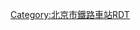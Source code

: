 <noinclude>{{BS-map
| title = 高各庄站站线布置图
| map = </noinclude>
\\\CONTg\CONTg\\~~[[京承铁路]][[下行线|下]]、[[上行线]][[承德站]]方向
\\\STRg\STRf\\
\CONT2\STRc3\STR\STR\\~~[[高茶联络线]][[茶坞站]]方向
\STRc1\STR+4\STR\STR\\
\\STR\STR\STR\\
\\STR\STR\STR\\
\\STR\STR\STR\\
\\STR\STR\STR\\
\\STR\STR\STR\\
LSTR2+4\STRc3\ABZg2\STR!~STRc3\STR\\
STRc1\ABZ4+2f\STR!~STRc13\ABZg+4\STR\\
\STR!~STRc1\KRZ2+4\STR!~STRc3\STR\\
\ENDEe\STR!~STRc1\ABZg+4\STR\\
\\STR\ABZg2\STR!~STRc3\\
\\ABZg2\ABZg3!~STRc1\ABZg+4\\
\\ABZg+1\ABZg+4\ABZg2\STRc3\
\\STR\STR\STR!~STRc1\ABZ4+2f\STRc3
\\STR\STR\STR\STR!~STRc1\STR+4
\BS\STR+BSr\STR\STR+BSl\STR+BSr\STR
\BS\STR+BSr\STR\STR+BSl\STR+BSr\STR
BUILDING\BS\STR+BSr\STR\STR+BSl\STR+BSr\STR
\BS\STR+BSr\STR\STR+BSl\STR+BSr\STR
\BS\STR+BSr\STR\STR+BSl\STR+BSr\STR
\\STR\STR\STR\STR\STR
\\STR\STR\STR\STR\STR
\\ABZg2\ABZg3\STR\STR\STR
\\ABZg+1\ABZg+4\STR\STR!~STRc2\STR3
\\STR\STR\STR\ABZg+1\STRc4
\\STR\STR\STR!~STRc2\ABZg3\
\\STR\STR\ABZg+1\STR!~STRc4\
\\STR\STR\STR\STR\
\\STR\STR\STR\STR\
\\STR\STR\STR\STR\
\\STR\STR\STR\STR\
\\STR\STR\STR\STR\
\\ABZg2\STR!~STRc3\STR\STR\
\\STR!~STRc1\ABZg+4\STR\STR\
\\ENDEe\STR\ABZg2\ABZg3\
\\\STR\ABZg+1\ABZg+4\
\\\STR\STR\STR\
\\\STR\STR\ENDEe\
\\\STR\STR\\
\\\STR\STR\\
\\\STR\STR\\
\\\ABZg2\STR!~STRc3\\
\\\STR!~STRc1\ABZg+4\\
\\\STR!~STRc2\ABZg3\\
\\\ABZg+1\STR!~STRc4\\
\\\STRg\STRf\\
\\\CONTf\CONTf\\~~[[京承铁路]][[下行线|下]]、[[上行线]][[北京站]]方向
<noinclude>}}

{{Rdt intro|[[高各庄站]]}}

[[Category:北京市鐵路車站RDT]]

</noinclude>